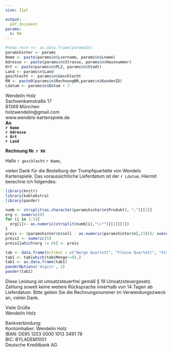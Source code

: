 ```yaml
---
size: 11pt

output: 
  pdf_document
params:
  n: NA
---
```





```r
#temp_rech <<- as.data.frame(params$n)
paramshinter <- params
Name <- paste(params$n$Lvorname, params$n$Lname)
Adresse <- paste(params$n$Strasse, params$n$Hausnummer)
Ort <- paste(params$n$PLZ, params$n$Stadt)
Land <- params$n$Land
geschlecht <- params$n$Geschlecht
RN <- paste0(params$n$RechnungNR,params$n$KundenID)
Ldatum <- params$n$Datum + 3
```

\begin{flushright}
\includegraphics[width=50mm]{logo.png}
\end{flushright}

\vspace{-3cm}

| Wendelin Holz
| Sachsenkamstraße 17
| 81369 München
| holzwendelin@gmail.com
| www.wendels-kartenspiele.de

\vspace{2cm}

| **An**
| **`r Name`**
| **`r Adresse`**
| **`r Ort`**
| **`r Land`**

\vspace{1cm}

\begin{flushright}
\today
\end{flushright}

**Rechnung Nr. `r RN` **


Hallo `r geschlecht` `r Name`,  

vielen Dank für die Bestellung der Trumpfquartette von Wendels Kartenspiele. Das voraussichtliche Lieferdatum ist der `r Ldatum`.
Hiermit berechne ich folgendes:

```r
library(knitr)
library(kableExtra)
library(pander)

numb <- strsplit(as.character(paramshinter$n$Produkt), ";")[[1]]
erg <- numeric(0)
for (i in 1:5){
  erg[i]<- as.numeric(strsplit(numb[i],"\\*")[[1]][1])
}
preis <- (paramshinter$n$soll - as.numeric(paramshinter$n[,23]))/ sum(erg) 
preis1 <- numeric(5)
preis1[which(erg != 0)] <- preis

tab <- data.frame(Artikel = c("Berge Quartett", "Flüsse Quartett", "Städte Quartett", "Ferne Länder Quartett", "Länder Europas Quartett"), Art.Nr = c(1:5), Menge = erg, Stückpreis = paste(format(round(preis1, 2), nsmall = 2), "€"), Gesamtpreis = paste(format(round(erg*preis1, 2), nsmall = 2), "€"))
tab1 <- tab[which(tab$Menge!=0),]
tab1 <- as.data.frame(tab1)
panderOptions('digits', 2)
pander(tab1)
```

\begin{flushright}
Summe : `r format(round(paramshinter$n$soll - as.numeric(paramshinter$n[,23]), 2), nsmall = 2) ` €

Versandkosten: `r format(round(as.numeric(paramshinter$n[,23]), 2), nsmall = 2) ` €

\textbf{Gesamtbetrag: `r format(round(paramshinter$n$soll, 2), nsmall = 2) ` € }  
\end{flushright}

Diese Leistung ist umsatzsteuerfrei gemäß § 19 Umsatzsteuergesetz. Zahlung soweit keine
weitere Rücksprache innerhalb von 14 Tagen ab Lieferdatum. Bitte geben Sie die
Rechnungsnummer im Verwendungszweck an, vielen Dank.


| Viele Grüße
| Wendelin Holz 

\vspace{1cm}

Bankverbindung:    
Kontoinhaber: Wendelin Holz    
IBAN: DE95 1203 0000 1013 3491 78    
BIC: BYLADEM1001    
Deutsche Kreditbank AG